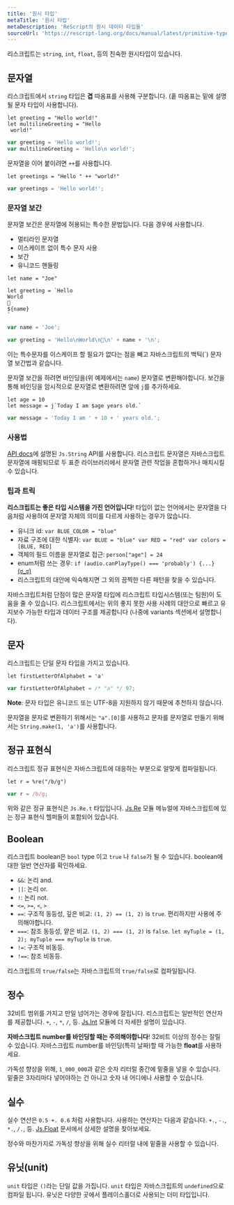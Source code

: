 ```yaml
---
title: '원시 타입'
metaTitle: '원시 타입'
metaDescription: 'ReScript의 원시 데이터 타입들'
sourceUrl: 'https://rescript-lang.org/docs/manual/latest/primitive-types'
---
```


리스크립트는 `string`, `int`, `float`, 등의 친숙한 원시타입이 있습니다.

<!-- TODO: doc unit -->

## 문자열

리스크립트에서 `string` 타입은 **겹** 따옴표를 사용해 구분합니다. (홑 따옴표는 밑에 설명될 문자 타입이 사용합니다).

```reason
let greeting = "Hello world!"
let multilineGreeting = "Hello
 world!"
```

```javascript
var greeting = 'Hello world!';
var multilineGreeting = 'Hello\n world!';
```

문자열을 이어 붙이려면 `++`를 사용합니다.

```reason
let greetings = "Hello " ++ "world!"
```

```js
var greetings = 'Hello world!';
```

### 문자열 보간

문자열 보간은 문자열에 허용되는 특수한 문법입니다. 다음 경우에 사용합니다.

- 멀티라인 문자열 
- 이스케이프 없이 특수 문자 사용
- 보간
- 유니코드 핸들링

```reason
let name = "Joe"

let greeting = `Hello
World
👋
${name}
`
```

```js
var name = 'Joe';

var greeting = 'Hello\nWorld\n👋\n' + name + '\n';
```

이는 특수문자를 이스케이프 할 필요가 없다는 점을 빼고 자바스크립트의 백틱(`) 문자열 보간법과 같습니다.

문자열 보간을 하려면 바인딩을(위 예제에서는 `name`) 문자열로 변환해야합니다. 보간을 통해 바인딩을 암시적으로 문자열로 변환하려면 앞에 `j`를 추가하세요.

```reason
let age = 10
let message = j`Today I am $age years old.`
```

```js
var message = 'Today I am ' + 10 + ' years old.';
```

### 사용법

[API docs](api/js/string)에 설명된 `Js.String` API를 사용합니다. 리스크립트 문자열은 자바스크립트 문자열에 매핑되므로 두 표준 라이브러리에서 문자열 관련 작업을 혼합하거나 매치시킬 수 있습니다.

### 팁과 트릭

**리스크립트는 좋은 타입 시스템을 가진 언어입니다**! 타입이 없는 언어에서는 문자열을 다음처럼 사용하여 문자열 자체의 의미를 다르게 사용하는 경우가 많습니다.

- 유니크 id: `var BLUE_COLOR = "blue"`
- 자료 구조에 대한 식별자: `var BLUE = "blue" var RED = "red" var colors = [BLUE, RED]`
- 객체의 필드 이름을 문자열로 접근: `person["age"] = 24`
- enum처럼 쓰는 경우: `if (audio.canPlayType() === 'probably') {...}` [(ಠ_ಠ)](https://developer.mozilla.org/en-US/docs/Web/API/HTMLMediaElement/canPlayType#Return_value)
- 리스크립트의 대안에 익숙해지면 그 외의 끔찍한 다른 패턴을 찾을 수 있습니다.

자바스크립트처럼 단점이 많은 문자열 타입에 리스크립트 타입시스템(또는 팀원)이 도움을 줄 수 있습니다. 리스크립트에서는 위의 좋지 못한 사용 사례의 대안으로 빠르고 유지보수 가능한 타입과 데이터 구조를 제공합니다 (나중에 variants 섹션에서 설명합니다).

## 문자

리스크립트는 단일 문자 타입을 가지고 있습니다.

```reason
let firstLetterOfAlphabet = 'a'
```

```js
var firstLetterOfAlphabet = /* "a" */ 97;
```

**Note**: 문자 타입은 유니코드 또는 UTF-8을 지원하지 않기 때문에 추천하지 않습니다.

문자열을 문자로 변환하기 위해서는 `"a".[0]`를 사용하고 문자를 문자열로 만들기 위해서는 `String.make(1, 'a')`를 사용합니다.

## 정규 표현식

리스크립트 정규 표현식은 자바스크립트에 대응하는 부분으로 알맞게 컴파일됩니다.

```reason
let r = %re("/b/g")
```

```js
var r = /b/g;
```

위와 같은 정규 표현식은 `Js.Re.t` 타입입니다. [Js.Re](https://rescript-lang.org/docs/manual/latest/api/js/re) 모듈 메뉴얼에 자바스크립트에 있는 정규 표현식 헬퍼들이 포함되어 있습니다.

## Boolean

리스크립트 boolean은 `bool` type 이고 `true` 나 `false`가 될 수 있습니다. boolean에 대한 일반 연산자를 확인하세요.

- `&&`: 논리 and.
- `||`: 논리 or.
- `!`: 논리 not.
- `<=`, `>=`, `<`, `>`
- `==`: 구조적 동등성, 깊은 비교: `(1, 2) == (1, 2)` is `true`. 편리하지만 사용에 주의해야합니다.
- `===`: 참조 동등성, 얕은 비교. `(1, 2) === (1, 2)` is `false`. `let myTuple = (1, 2); myTuple === myTuple` is `true`.
- `!=`: 구조적 비동등.
- `!==`: 참조 비동등.

리스크립트의 `true/false`는 자바스크립트의 `true/false`로 컴파일됩니다.

## 정수

32비트 범위를 가지고 만일 넘어가는 경우에 잘립니다. 리스크립트는 일반적인 연산자를 제공합니다. `+`, `-`, `*`, `/`, 등. [Js.Int](https://rescript-lang.org/docs/manual/latest/api/js/int) 모듈에 더 자세한 설명이 있습니다.

**자바스크립트 number를 바인딩할 때는 주의해야합니다**! 32비트 이상의 정수는 잘릴 수 있습니다. 자바스크립트 number를 바인딩(특히 날짜)할 때 가능한 **float**를 사용하세요.

가독성 향상을 위해, `1_000_000`과 같은 숫자 리터럴 중간에 밑줄을 넣을 수 있습니다. 밑줄은 3자리마다 넣어야하는 건 아니고 숫자 내 어디에나 사용할 수 있습니다.

## 실수

실수 연산은 `0.5 +. 0.6` 처럼 사용합니다. 사용하는 연산자는 다음과 같습니다. `+.`, `-.`, `*.`, `/.`, 등. [Js.Float](api/js/float) 문서에서 상세한 설명을 찾아보세요.

정수와 마찬가지로 가독성 향상을 위해 실수 리터럴 내에 밑줄을 사용할 수 있습니다.

## 유닛(unit)

`unit` 타입은 `()`라는 단일 값을 가집니다. `unit` 타입은 자바스크립트의 `undefined`으로 컴파일 됩니다. 유닛은 다양한 곳에서 플레이스홀더로 사용되는 더미 타입입니다. 
